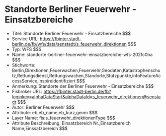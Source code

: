 # Standorte Berliner Feuerwehr - Einsatzbereiche
- Titel: Standorte Berliner Feuerwehr - Einsatzbereiche $$$
- Service URL: https://fbinter.stadt-berlin.de/fb/wfs/data/senstadt/s_feuerwehr_direktionen $$$
- Typ: WFS $$$
- Name: standorte-berliner-feuerwehr-einsatzbereiche-wfs-202fc0ba $$$
- Stichworte: Berlin,Direktionen,Feuerwachen,Feuerwehr,Geodaten,Katastrophenschutz,Rettungsdienst,Rettungswachen,Standorte,Stützpunkte,infoFeatureAccessService,inspireidentifiziert $$$
- Anmerkung: Standorte der Berliner Feuerwehr - Einsatzbereiche $$$
- Fisbroker URL: https://fbinter.stadt-berlin.de/fb?loginkey=alphaDataStart&alphaDataId=s_feuerwehr_direktionen@senstadt $$$
- Autor: Berliner Feuerwehr $$$
- Attribute: eb,eb_name,eb_kurz,geom $$$
- Layer Name: fis:s_feuerwehr_direktionenType $$$
- Attribute Beschreibung: Einsatzbereich Nr.,Einsatzbereich Name,Einssatzbereich $$$
